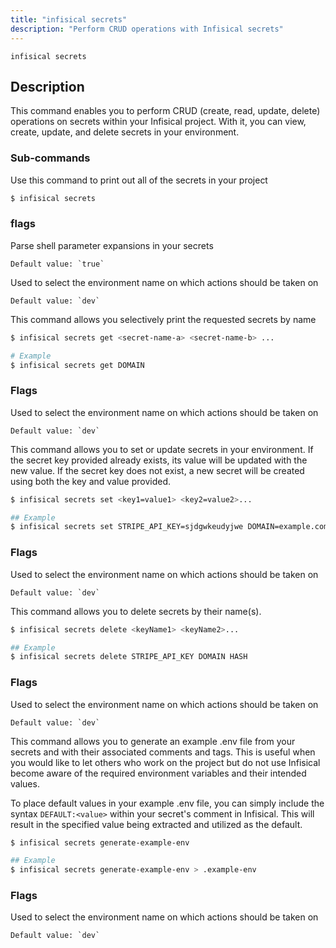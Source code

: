 ```yaml
---
title: "infisical secrets"
description: "Perform CRUD operations with Infisical secrets"
---
```


```
infisical secrets
```

## Description
This command enables you to perform CRUD (create, read, update, delete) operations on secrets within your Infisical project. With it, you can view, create, update, and delete secrets in your environment.

### Sub-commands 
<Accordion title="infisical secrets" defaultOpen="true">
  Use this command to print out all of the secrets in your project

  ```bash
  $ infisical secrets
  ```

  ### flags 
  <Accordion title="--expand">
    Parse shell parameter expansions in your secrets

    Default value: `true`
  </Accordion>

  <Accordion title="--env">
    Used to select the environment name on which actions should be taken on

    Default value: `dev`
  </Accordion>

</Accordion>

<Accordion title="infisical secrets get">
  This command allows you selectively print the requested secrets by name

  ```bash 
  $ infisical secrets get <secret-name-a> <secret-name-b> ...

  # Example
  $ infisical secrets get DOMAIN

  ```

  ### Flags 
  <Accordion title="--env">
    Used to select the environment name on which actions should be taken on

    Default value: `dev`
  </Accordion>
</Accordion>

<Accordion title="infisical secrets set">
This command allows you to set or update secrets in your environment. If the secret key provided already exists, its value will be updated with the new value. 
If the secret key does not exist, a new secret will be created using both the key and value provided.

```bash
$ infisical secrets set <key1=value1> <key2=value2>...

## Example 
$ infisical secrets set STRIPE_API_KEY=sjdgwkeudyjwe DOMAIN=example.com HASH=jebhfbwe
```

  ### Flags 
  <Accordion title="--env">
    Used to select the environment name on which actions should be taken on

    Default value: `dev`
  </Accordion>
</Accordion>

<Accordion title="infisical secrets delete">
  This command allows you to delete secrets by their name(s).

  ```bash
  $ infisical secrets delete <keyName1> <keyName2>...

  ## Example 
  $ infisical secrets delete STRIPE_API_KEY DOMAIN HASH
  ```

  ### Flags 
  <Accordion title="--env">
    Used to select the environment name on which actions should be taken on

    Default value: `dev`
  </Accordion>
</Accordion>

<Accordion title="infisical secrets generate-example-env">
This command allows you to generate an example .env file from your secrets and with their associated comments and tags. This is useful when you would like to let 
 others who work on the project but do not use Infisical become aware of the required environment variables and their intended values.

To place default values in your example .env file, you can simply include the syntax `DEFAULT:<value>` within your secret's comment in Infisical. This will result in the specified value being extracted and utilized as the default.

```bash
$ infisical secrets generate-example-env

## Example 
$ infisical secrets generate-example-env > .example-env
```

  ### Flags 
  <Accordion title="--env">
    Used to select the environment name on which actions should be taken on

    Default value: `dev`
  </Accordion>
</Accordion>
